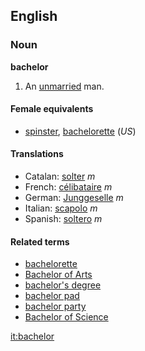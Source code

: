 ==English==
===Noun===
'''bachelor'''

#An [[unmarried]] man.

====Female equivalents====
*[[spinster]], [[bachelorette]] (''US'')

====Translations====
*Catalan: [[solter]] ''m''
*French: [[célibataire]] ''m''
*German: [[Junggeselle]] ''m''
*Italian: [[scapolo]] ''m''
*Spanish: [[soltero]] ''m''

====Related terms====
*[[bachelorette]]
*[[Bachelor of Arts]]
*[[bachelor's degree]]
*[[bachelor pad]]
*[[bachelor party]]
*[[Bachelor of Science]]

[[it:bachelor]]